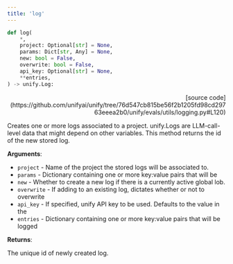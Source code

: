```yaml
---
title: 'log'
---
```


```python
def log(
    *,
    project: Optional[str] = None,
    params: Dict[str, Any] = None,
    new: bool = False,
    overwrite: bool = False,
    api_key: Optional[str] = None,
    **entries,
) -> unify.Log:
```

<p align="right">[source code](https://github.com/unifyai/unify/tree/76d547cb815be56f2b1205fd98cd29763eeea2b0/unify/evals/utils/logging.py#L120)</p>

Creates one or more logs associated to a project. unify.Logs are LLM-call-level data
that might depend on other variables. This method returns the id of the new
stored log.

**Arguments**:

- `project` - Name of the project the stored logs will be associated to.
- `params` - Dictionary containing one or more key:value pairs that will be
- `new` - Whether to create a new log if there is a currently active global lob.
- `overwrite` - If adding to an existing log, dictates whether or not to overwrite
- `api_key` - If specified, unify API key to be used. Defaults to the value in the
- `entries` - Dictionary containing one or more key:value pairs that will be logged



**Returns**:

The unique id of newly created log.